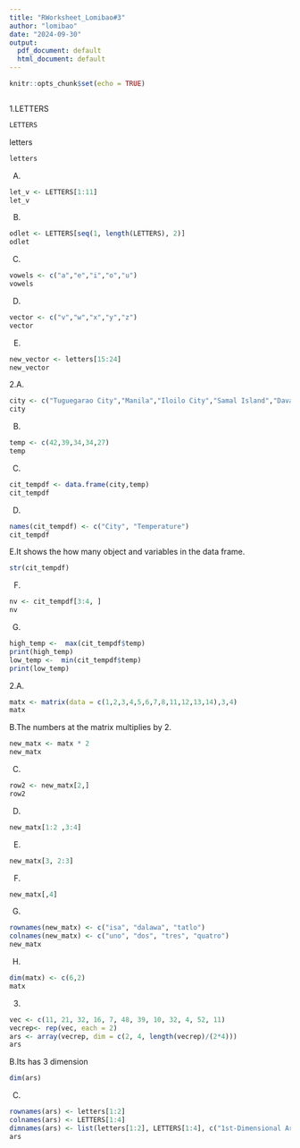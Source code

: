 ```yaml
---
title: "RWorksheet_Lomibao#3"
author: "lomibao"
date: "2024-09-30"
output:
  pdf_document: default
  html_document: default
---
```


```r
knitr::opts_chunk$set(echo = TRUE)
```

```r
```
1.LETTERS
```r
LETTERS
```
letters
```r
letters
```
A.
```r
let_v <- LETTERS[1:11]
let_v
```
B.
```r
odlet <- LETTERS[seq(1, length(LETTERS), 2)]
odlet
```
C.
```r
vowels <- c("a","e","i","o","u")
vowels
```
D.
```r
vector <- c("v","w","x","y","z")
vector
```
E.
```r
new_vector <- letters[15:24]
new_vector
```
2.A.
```r
city <- c("Tuguegarao City","Manila","Iloilo City","Samal Island","Davao City")
city
```
B.
```r
temp <- c(42,39,34,34,27)
temp
```
C.
```r
cit_tempdf <- data.frame(city,temp)
cit_tempdf
```
D.
```r
names(cit_tempdf) <- c("City", "Temperature")
cit_tempdf
```
E.It shows the how many object and variables in the data frame.
```r
str(cit_tempdf)
```
F.
```r
nv <- cit_tempdf[3:4, ]
nv
```
G.
```r
high_temp <-  max(cit_tempdf$temp)
print(high_temp)
low_temp <-  min(cit_tempdf$temp)
print(low_temp)
```
2.A.
```r
matx <- matrix(data = c(1,2,3,4,5,6,7,8,11,12,13,14),3,4)
matx
```
B.The numbers at the matrix multiplies by 2.
```r
new_matx <- matx * 2
new_matx
```
C.
```r
row2 <- new_matx[2,]
row2
```
D.
```r
new_matx[1:2 ,3:4]
```
E.
```r
new_matx[3, 2:3]
```
F.
```r
new_matx[,4]
```
G.
```r
rownames(new_matx) <- c("isa", "dalawa", "tatlo")
colnames(new_matx) <- c("uno", "dos", "tres", "quatro")
new_matx
```
H.
```r
dim(matx) <- c(6,2)
matx
```
3.
```r
vec <- c(11, 21, 32, 16, 7, 48, 39, 10, 32, 4, 52, 11)
vecrep<- rep(vec, each = 2)
ars <- array(vecrep, dim = c(2, 4, length(vecrep)/(2*4)))
ars
```
B.Its has 3 dimension
```r
dim(ars)
```
C.
```r
rownames(ars) <- letters[1:2]
colnames(ars) <- LETTERS[1:4]
dimnames(ars) <- list(letters[1:2], LETTERS[1:4], c("1st-Dimensional Array", "2nd-Dimensional Array", "3rd-Dimensional Array"))
ars
```

